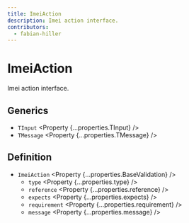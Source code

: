 ```yaml
---
title: ImeiAction
description: Imei action interface.
contributors:
  - fabian-hiller
---
```



# ImeiAction

Imei action interface.

## Generics

- `TInput` <Property {...properties.TInput} />
- `TMessage` <Property {...properties.TMessage} />

## Definition

- `ImeiAction` <Property {...properties.BaseValidation} />
  - `type` <Property {...properties.type} />
  - `reference` <Property {...properties.reference} />
  - `expects` <Property {...properties.expects} />
  - `requirement` <Property {...properties.requirement} />
  - `message` <Property {...properties.message} />
